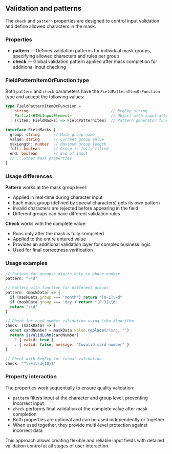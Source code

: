 ## Validation and patterns

The `check` and `pattern` properties are designed to control input validation and define allowed characters in the mask.

### Properties

- **pattern** — Defines validation patterns for individual mask groups, specifying allowed characters and rules per group
- **check** — Global validation pattern applied after mask completion for additional input checking

### FieldPatternItemOrFunction type

Both `pattern` and `check` parameters have the `FieldPatternItemOrFunction` type and accept the following values:

```ts
type FieldPatternItemOrFunction =
  | string                                    // RegExp string
  | Partial<HTMLInputElement>                 // Object with input attributes
  | ((item: FieldMasks) => FieldPatternItem)  // Pattern generator function

interface FieldMasks {
  group: string      // Mask group name
  value: string      // Current group value
  maxLength: number  // Maximum group length
  full: boolean      // Group is fully filled
  end: boolean       // End of input
  // ...other mask properties
}
```

### Usage differences

**Pattern** works at the mask group level:
- Applied in real-time during character input
- Each mask group (defined by special characters) gets its own pattern
- Invalid characters are rejected before appearing in the field
- Different groups can have different validation rules

**Check** works with the complete value:
- Runs only after the mask is fully completed
- Applied to the entire entered value
- Provides an additional validation layer for complex business logic
- Used for final correctness verification

### Usage examples

```javascript
// Pattern for groups: digits only in phone number
pattern: "\\d"

// Pattern with function for different groups
pattern: (maskData) => {
  if (maskData.group === 'month') return "[0-1]\\d"
  if (maskData.group === 'day') return "[0-3]\\d"
  return "\\d"
}

// Check for card number validation using Luhn algorithm
check: (maskData) => {
  const cardNumber = maskData.value.replace(/\s/g, '')
  return isValidLuhn(cardNumber)
    ? { valid: true }
    : { valid: false, message: "Invalid card number" }
}

// Check with RegExp for format validation
check: "^\\+1\\d{10}$"
```

### Property interaction

The properties work sequentially to ensure quality validation:

- `pattern` filters input at the character and group level, preventing incorrect input
- `check` performs final validation of the complete value after mask completion
- Both properties are optional and can be used independently or together
- When used together, they provide multi-level protection against incorrect data

This approach allows creating flexible and reliable input fields with detailed validation control at all stages of user interaction.
